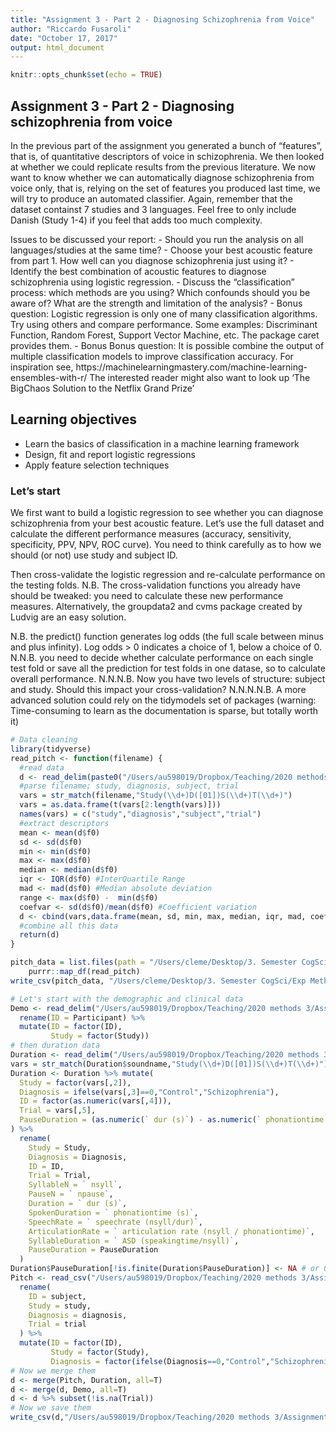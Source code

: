 ```yaml
---
title: "Assignment 3 - Part 2 - Diagnosing Schizophrenia from Voice"
author: "Riccardo Fusaroli"
date: "October 17, 2017"
output: html_document
---
```


```r
knitr::opts_chunk$set(echo = TRUE)
```

## Assignment 3 - Part 2 - Diagnosing schizophrenia from voice

In the previous part of the assignment you generated a bunch of "features", that is, of quantitative descriptors of voice in schizophrenia. We then looked at whether we could replicate results from the previous literature.
We now want to know whether we can automatically diagnose schizophrenia from voice only, that is, relying on the set of features you produced last time, we will try to produce an automated classifier.
Again, remember that the dataset containst 7 studies and 3 languages. Feel free to only include Danish (Study 1-4) if you feel that adds too much complexity.

Issues to be discussed your report:
- Should you run the analysis on all languages/studies at the same time? 
- Choose your best acoustic feature from part 1. How well can you diagnose schizophrenia just using it?
- Identify the best combination of acoustic features to diagnose schizophrenia using logistic regression.
- Discuss the "classification" process: which methods are you using? Which confounds should you be aware of? What are the strength and limitation of the analysis?
- Bonus question: Logistic regression is only one of many classification algorithms. Try using others and compare performance. Some examples: Discriminant Function, Random Forest, Support Vector Machine, etc. The package caret provides them. 
- Bonus Bonus question: It is possible combine the output of multiple  classification models to improve classification accuracy. For inspiration see,
https://machinelearningmastery.com/machine-learning-ensembles-with-r/
 The interested reader might also want to look up 'The BigChaos Solution to the Netflix Grand Prize'

## Learning objectives
- Learn the basics of classification in a machine learning framework
- Design, fit and report logistic regressions
- Apply feature selection techniques

### Let's start

We first want to build a logistic regression to see whether you can diagnose schizophrenia from your best acoustic feature. Let's use the full dataset and calculate the different performance measures (accuracy, sensitivity, specificity, PPV, NPV, ROC curve). You need to think carefully as to how we should (or not) use study and subject ID.

Then cross-validate the logistic regression and re-calculate performance on the testing folds. N.B. The cross-validation functions you already have should be tweaked: you need to calculate these new performance measures. Alternatively, the groupdata2 and cvms package created by Ludvig are an easy solution. 

N.B. the predict() function generates log odds (the full scale between minus and plus infinity). Log odds > 0 indicates a choice of 1, below a choice of 0.
N.N.B. you need to decide whether calculate performance on each single test fold or save all the prediction for test folds in one datase, so to calculate overall performance.
N.N.N.B. Now you have two levels of structure: subject and study. Should this impact your cross-validation?
N.N.N.N.B. A more advanced solution could rely on the tidymodels set of packages (warning: Time-consuming to learn as the documentation is sparse, but totally worth it)



```r
# Data cleaning
library(tidyverse)
read_pitch <- function(filename) {
  #read data
  d <- read_delim(paste0("/Users/au598019/Dropbox/Teaching/2020 methods 3/Assignments20/Assignment3/data/Pitch/",filename), delim = "\t")
  #parse filename; study, diagnosis, subject, trial
  vars = str_match(filename,"Study(\\d+)D([01])S(\\d+)T(\\d+)")
  vars = as.data.frame(t(vars[2:length(vars)]))
  names(vars) = c("study","diagnosis","subject","trial")
  #extract descriptors
  mean <- mean(d$f0)
  sd <- sd(d$f0)
  min <- min(d$f0)
  max <- max(d$f0)
  median <- median(d$f0)
  iqr <- IQR(d$f0) #InterQuartile Range
  mad <- mad(d$f0) #Median absolute deviation
  range <- max(d$f0) -  min(d$f0)
  coefvar <- sd(d$f0)/mean(d$f0) #Coefficient variation
  d <- cbind(vars,data.frame(mean, sd, min, max, median, iqr, mad, coefvar))
  #combine all this data
  return(d)
}

pitch_data = list.files(path = "/Users/cleme/Desktop/3. Semester CogSci/Exp Meth 3/Portfolios/Portfolio 2/A3-P2/Pitch/",pattern = ".txt") %>%
    purrr::map_df(read_pitch)
write_csv(pitch_data, "/Users/cleme/Desktop/3. Semester CogSci/Exp Meth 3/Portfolios/Portfolio 2/A3-P2/Pitch/pitch_data.csv")

# Let's start with the demographic and clinical data
Demo <- read_delim("/Users/au598019/Dropbox/Teaching/2020 methods 3/Assignments20/Assignment3/data/DemographicData.csv", delim = ";") %>%
  rename(ID = Participant) %>%
  mutate(ID = factor(ID),
         Study = factor(Study))
# then duration data
Duration <- read_delim("/Users/au598019/Dropbox/Teaching/2020 methods 3/Assignments20/Assignment3/data/Articulation.txt", delim = ",") 
vars = str_match(Duration$soundname,"Study(\\d+)D([01])S(\\d+)T(\\d+)")
Duration <- Duration %>% mutate(
  Study = factor(vars[,2]),
  Diagnosis = ifelse(vars[,3]==0,"Control","Schizophrenia"),
  ID = factor(as.numeric(vars[,4])),
  Trial = vars[,5],
  PauseDuration = (as.numeric(` dur (s)`) - as.numeric(` phonationtime (s)`))/as.numeric(` npause`)
) %>%
  rename(
    Study = Study,
    Diagnosis = Diagnosis,
    ID = ID,
    Trial = Trial,
    SyllableN = ` nsyll`,
    PauseN = ` npause`,
    Duration = ` dur (s)`,
    SpokenDuration = ` phonationtime (s)`,
    SpeechRate = ` speechrate (nsyll/dur)`,
    ArticulationRate = ` articulation rate (nsyll / phonationtime)`,
    SyllableDuration = ` ASD (speakingtime/nsyll)`,
    PauseDuration = PauseDuration
  )
Duration$PauseDuration[!is.finite(Duration$PauseDuration)] <- NA # or 0
Pitch <- read_csv("/Users/au598019/Dropbox/Teaching/2020 methods 3/Assignments20/Assignment3/data/pitch_data.csv") %>%
  rename(
    ID = subject,
    Study = study,
    Diagnosis = diagnosis,
    Trial = trial
  ) %>%
  mutate(ID = factor(ID),
         Study = factor(Study),
         Diagnosis = factor(ifelse(Diagnosis==0,"Control","Schizophrenia")))
# Now we merge them
d <- merge(Pitch, Duration, all=T)
d <- merge(d, Demo, all=T)
d <- d %>% subset(!is.na(Trial))
# Now we save them
write_csv(d,"/Users/au598019/Dropbox/Teaching/2020 methods 3/Assignments20/Assignment3/data/data_merge.csv")
```